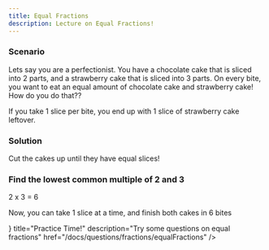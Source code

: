 ```yaml
---
title: Equal Fractions
description: Lecture on Equal Fractions!
---
```




### Scenario

Lets say you are a perfectionist. You have a chocolate cake that is sliced into 2 parts, and a strawberry cake that is sliced into 3 parts. On every bite, you want to eat
an equal amount of chocolate cake and strawberry cake! How do you do that??

<div className="flex flex-wrap space-between">
  <EqualPartPieChartComponent title={"Chocolate Cake"} slices={2} />
  <EqualPartPieChartComponent title={"Strawberry Cake"} slices={3} />
</div>

If you take 1 slice per bite, you end up with 1 slice of strawberry cake leftover.

### Solution

Cut the cakes up until they have equal slices!

<div className="steps">

<div className="step">
<h3>Find the lowest common multiple of 2 and 3</h3>

<p>2 x 3 = 6</p>
</div>
</div>

<div className="flex flex-wrap space-between">
  <EqualPartPieChartComponent title={"Chocolate Cake"} slices={6} />
  <EqualPartPieChartComponent title={"Strawberry Cake"} slices={6} />
</div>

Now, you can take 1 slice at a time, and finish both cakes in 6 bites

<Cards>
  <Card icon={<FileQuestion />} title="Practice Time!" description="Try some questions on equal fractions" href="/docs/questions/fractions/equalFractions" />

</Cards>
